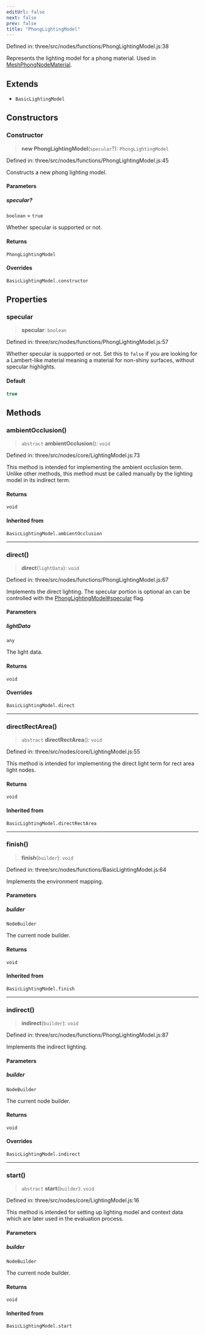 ```yaml
---
editUrl: false
next: false
prev: false
title: "PhongLightingModel"
---
```


Defined in: three/src/nodes/functions/PhongLightingModel.js:38

Represents the lighting model for a phong material. Used in [MeshPhongNodeMaterial](Three.WebGPU.MeshPhongNodeMaterial.html).

## Extends

- `BasicLightingModel`

## Constructors

### Constructor

> **new PhongLightingModel**(`specular`?): `PhongLightingModel`

Defined in: three/src/nodes/functions/PhongLightingModel.js:45

Constructs a new phong lighting model.

#### Parameters

##### specular?

`boolean` = `true`

Whether specular is supported or not.

#### Returns

`PhongLightingModel`

#### Overrides

`BasicLightingModel.constructor`

## Properties

### specular

> **specular**: `boolean`

Defined in: three/src/nodes/functions/PhongLightingModel.js:57

Whether specular is supported or not. Set this to `false` if you are
looking for a Lambert-like material meaning a material for non-shiny
surfaces, without specular highlights.

#### Default

```ts
true
```

## Methods

### ambientOcclusion()

> `abstract` **ambientOcclusion**(): `void`

Defined in: three/src/nodes/core/LightingModel.js:73

This method is intended for implementing the ambient occlusion term.
Unlike other methods, this method must be called manually by the lighting
model in its indirect term.

#### Returns

`void`

#### Inherited from

`BasicLightingModel.ambientOcclusion`

***

### direct()

> **direct**(`lightData`): `void`

Defined in: three/src/nodes/functions/PhongLightingModel.js:67

Implements the direct lighting. The specular portion is optional an can be controlled
with the [PhongLightingModel#specular](#specular) flag.

#### Parameters

##### lightData

`any`

The light data.

#### Returns

`void`

#### Overrides

`BasicLightingModel.direct`

***

### directRectArea()

> `abstract` **directRectArea**(): `void`

Defined in: three/src/nodes/core/LightingModel.js:55

This method is intended for implementing the direct light term for
rect area light nodes.

#### Returns

`void`

#### Inherited from

`BasicLightingModel.directRectArea`

***

### finish()

> **finish**(`builder`): `void`

Defined in: three/src/nodes/functions/BasicLightingModel.js:64

Implements the environment mapping.

#### Parameters

##### builder

`NodeBuilder`

The current node builder.

#### Returns

`void`

#### Inherited from

`BasicLightingModel.finish`

***

### indirect()

> **indirect**(`builder`): `void`

Defined in: three/src/nodes/functions/PhongLightingModel.js:87

Implements the indirect lighting.

#### Parameters

##### builder

`NodeBuilder`

The current node builder.

#### Returns

`void`

#### Overrides

`BasicLightingModel.indirect`

***

### start()

> `abstract` **start**(`builder`): `void`

Defined in: three/src/nodes/core/LightingModel.js:16

This method is intended for setting up lighting model and context data
which are later used in the evaluation process.

#### Parameters

##### builder

`NodeBuilder`

The current node builder.

#### Returns

`void`

#### Inherited from

`BasicLightingModel.start`
